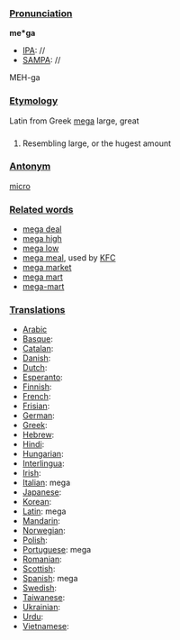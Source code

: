 ===[[Pronunciation]]===

'''me*ga'''
*[[IPA]]: //
*[[SAMPA]]: //
MEH-ga
===[[Etymology]]===

Latin from Greek [[mega]] large, great
===[[]]===

#Resembling large, or the hugest amount
===[[Antonym]]===

[[micro]]
===[[Related words]]===

*[[mega deal]]
*[[mega high]]
*[[mega low]]
*[[mega meal]], used by [[en:Kentycky Fried Chicken|KFC]]
*[[mega market]]
*[[mega mart]]
*[[mega-mart]]
===[[Translations]]===
*[[Arabic]]
*[[Basque]]:
*[[Catalan]]:
*[[Danish]]:
*[[Dutch]]:
*[[Esperanto]]:
*[[Finnish]]:
*[[French]]:
*[[Frisian]]:
*[[German]]:
*[[Greek]]: 
*[[Hebrew]]:
*[[Hindi]]:
*[[Hungarian]]:
*[[Interlingua]]:
*[[Irish]]:
*[[Italian]]: mega
*[[Japanese]]:
*[[Korean]]:
*[[Latin]]: mega
*[[Mandarin]]:
*[[Norwegian]]:
*[[Polish]]:
*[[Portuguese]]: mega
*[[Romanian]]:
*[[Scottish]]:
*[[Spanish]]: mega
*[[Swedish]]:
*[[Taiwanese]]:
*[[Ukrainian]]:
*[[Urdu]]:
*[[Vietnamese]]: